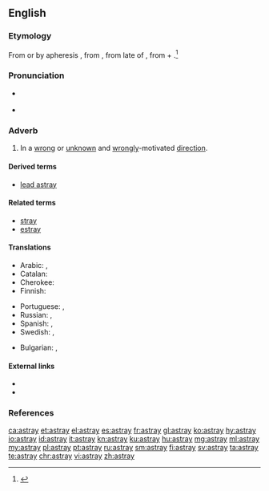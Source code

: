 ==English==

===Etymology===
From {{etyl|enm|en}} {{term|astraien|lang=enm}} or by apheresis {{term|straien|lang=enm}}, from {{etyl|fro|en}} {{term|estraier||to stray|lang=fro}}, from late {{etyl|ML.|en}}  of {{term|extravagari||to wander beyond|lang=la}}, from {{etyl|la|en}} {{term|extra||lang=la|beyond}} + {{term|vagari||lang=la|to wander, stray}}.<ref>{{R:Century 1911}}</ref>

===Pronunciation===
* {{a|US}} {{IPA|/əˈstɹeɪ/|lang=en}}
* {{rhymes|eɪ|lang=en}}

===Adverb===
{{en-adv|?}}

# In a [[wrong]] or [[unknown]] and [[wrongly]]-motivated [[direction]].

====Derived terms====
* [[lead astray]]

====Related terms====
* [[stray]]
* [[estray]]

====Translations====
{{trans-top|in a wrong direction}}
* Arabic: {{t|ar|بضلال|tr=biḍalaal|sc=Arab}}, {{t|ar|على ضلال|tr=ʕalaa ḍalaal|sc=Arab}}
* Catalan: {{t+|ca|desencaminadament}}
* Cherokee: {{t|chr|ᎤᎴᎾᎯᏛ|tr=ulenahidv|sc=Cher}}
* Finnish: {{t|fi|harhaan}}
{{trans-mid}}
* Portuguese: {{t+|pt|perdido}}, {{t+|pt|extraviado}}
* Russian: {{t+|ru|заблудиться|tr=zabludívšisʹ|alt=заблудившись|sc=Cyrl}}, {{t|ru|сбившись с пути|tr=sbívšisʹ s putí|sc=Cyrl}}
* Spanish: {{t+|es|perdido}}, {{t+|es|extraviado}}
* Swedish: {{t+|sv|vilse}}, {{t|sv|på villovägar}}
{{trans-bottom}}

{{checktrans-top}}
* Bulgarian: {{t+check|bg|заблуден}}, {{t+check|bg|залутан}}
{{trans-bottom}}

====External links====
* {{R:Webster 1913}}
* {{R:OneLook}}

===References===
<references/>

[[ca:astray]]
[[et:astray]]
[[el:astray]]
[[es:astray]]
[[fr:astray]]
[[gl:astray]]
[[ko:astray]]
[[hy:astray]]
[[io:astray]]
[[id:astray]]
[[it:astray]]
[[kn:astray]]
[[ku:astray]]
[[hu:astray]]
[[mg:astray]]
[[ml:astray]]
[[my:astray]]
[[pl:astray]]
[[pt:astray]]
[[ru:astray]]
[[sm:astray]]
[[fi:astray]]
[[sv:astray]]
[[ta:astray]]
[[te:astray]]
[[chr:astray]]
[[vi:astray]]
[[zh:astray]]